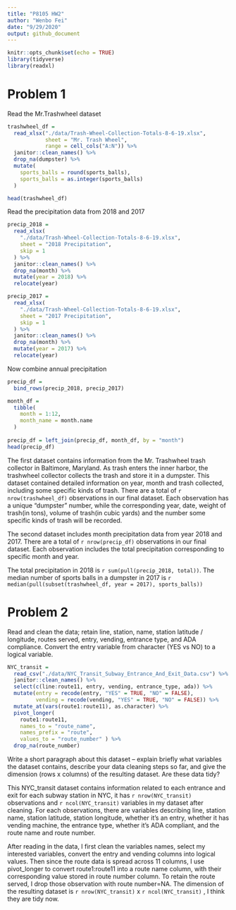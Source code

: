 ```yaml
---
title: "P8105 HW2"
author: "Wenbo Fei"
date: "9/29/2020"
output: github_document
---
```


```r
knitr::opts_chunk$set(echo = TRUE)
library(tidyverse)
library(readxl)
```

# Problem 1

Read the Mr.Trashwheel dataset
```r
trashwheel_df = 
  read_xlsx("./data/Trash-Wheel-Collection-Totals-8-6-19.xlsx",
            sheet = "Mr. Trash Wheel",
            range = cell_cols("A:N")) %>%
  janitor::clean_names() %>%
  drop_na(dumpster) %>%
  mutate(
    sports_balls = round(sports_balls),
    sports_balls = as.integer(sports_balls)
  )

head(trashwheel_df)
```

Read the precipitation data from 2018 and 2017
```r
precip_2018 = 
  read_xlsx(
    "./data/Trash-Wheel-Collection-Totals-8-6-19.xlsx",
    sheet = "2018 Precipitation",
    skip = 1
  ) %>%
  janitor::clean_names() %>%
  drop_na(month) %>%
  mutate(year = 2018) %>%
  relocate(year)

precip_2017 = 
  read_xlsx(
    "./data/Trash-Wheel-Collection-Totals-8-6-19.xlsx",
    sheet = "2017 Precipitation",
    skip = 1
  ) %>%
  janitor::clean_names() %>%
  drop_na(month) %>%
  mutate(year = 2017) %>%
  relocate(year)
```

Now combine annual precipitation
```r
precip_df = 
  bind_rows(precip_2018, precip_2017)

month_df = 
  tibble(
    month = 1:12,
    month_name = month.name
  )
  
precip_df = left_join(precip_df, month_df, by = "month")
head(precip_df)
```

The first dataset contains information from the Mr. Trashwheel trash collector in Baltimore, Maryland. As trash enters the inner harbor, the trashwheel collector collects the trash and store it in a dumpster. This dataset contained detailed information on year, month and trash collected, including some specific kinds of trash. There are a total of `r nrow(trashwheel_df)` observations in our final dataset. Each observation has a unique "dumpster" number, while the corresponding year, date, weight of trash(in tons), volume of trash(in cubic yards) and the number some specific kinds of trash will be recorded.

The second dataset includes month precipitation data from year 2018 and 2017. There are a total of `r nrow(precip_df)` observations in our final dataset. Each observation includes the total precipitation corresponding to specific month and year.  

The total precipitation in 2018 is `r sum(pull(precip_2018, total))`. The median number of sports balls in a dumpster in 2017 is `r median(pull(subset(trashwheel_df, year = 2017), sports_balls))`

# Problem 2

Read and clean the data; retain line, station, name, station latitude / longitude, routes served, entry, vending, entrance type, and ADA compliance. Convert the entry variable from character (YES vs NO) to a logical variable.
```r
NYC_transit = 
  read_csv("./data/NYC_Transit_Subway_Entrance_And_Exit_Data.csv") %>%
  janitor::clean_names() %>%
  select(c(line:route11, entry, vending, entrance_type, ada)) %>%
  mutate(entry = recode(entry, "YES" = TRUE, "NO" = FALSE),
         vending = recode(vending, "YES" = TRUE, "NO" = FALSE)) %>%
  mutate_at(vars(route1:route11), as.character) %>%
  pivot_longer(
    route1:route11,
    names_to = "route_name",
    names_prefix = "route",
    values_to = "route_number" ) %>%
  drop_na(route_number)
```

Write a short paragraph about this dataset – explain briefly what variables the dataset contains, describe your data cleaning steps so far, and give the dimension (rows x columns) of the resulting dataset. Are these data tidy?

This NYC_transit dataset contains information related to each entrance and exit for each subway station in NYC, it has `r nrow(NYC_transit)` observations and `r ncol(NYC_transit)` variables in my dataset after cleaning. For each observations, there are variables describing line, station name, station latitude, station longitude, whether it's an entry, whether it has vending machine, the entrance type, whether it's ADA compliant, and the route name and route number.

After reading in the data, I first clean the variables names, select my interested variables, convert the entry and vending columns into logical values. Then since the route data is spread across 11 columns, I use pivot_longer to convert route1:route11 into a route name column, with their corresponding value stored in route number column. To retain the route served, I drop those observation with route number=NA. The dimension of the resulting dataset is `r nrow(NYC_transit)` x `r ncol(NYC_transit)` , I think they are tidy now.
